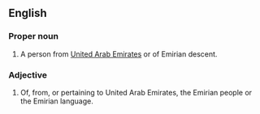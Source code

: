 ==English==

===Proper noun===
{{en-proper noun}}

# A person from [[United Arab Emirates]] or of Emirian descent.

===Adjective===
{{en-adj}}

# Of, from, or pertaining to United Arab Emirates, the Emirian people or the Emirian language.